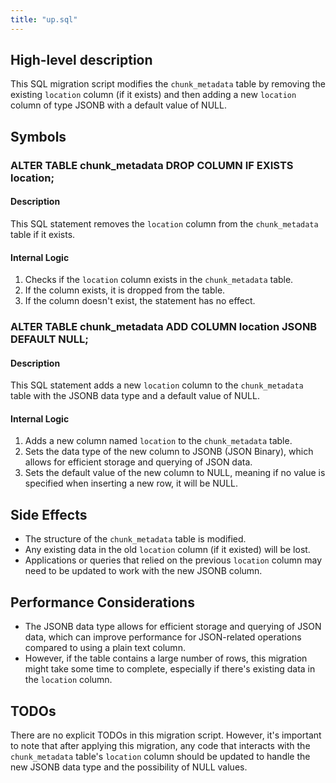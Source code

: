 ```yaml
---
title: "up.sql"
---
```


## High-level description
This SQL migration script modifies the `chunk_metadata` table by removing the existing `location` column (if it exists) and then adding a new `location` column of type JSONB with a default value of NULL.

## Symbols

### ALTER TABLE chunk_metadata DROP COLUMN IF EXISTS location;
#### Description
This SQL statement removes the `location` column from the `chunk_metadata` table if it exists.

#### Internal Logic
1. Checks if the `location` column exists in the `chunk_metadata` table.
2. If the column exists, it is dropped from the table.
3. If the column doesn't exist, the statement has no effect.

### ALTER TABLE chunk_metadata ADD COLUMN location JSONB DEFAULT NULL;
#### Description
This SQL statement adds a new `location` column to the `chunk_metadata` table with the JSONB data type and a default value of NULL.

#### Internal Logic
1. Adds a new column named `location` to the `chunk_metadata` table.
2. Sets the data type of the new column to JSONB (JSON Binary), which allows for efficient storage and querying of JSON data.
3. Sets the default value of the new column to NULL, meaning if no value is specified when inserting a new row, it will be NULL.

## Side Effects
- The structure of the `chunk_metadata` table is modified.
- Any existing data in the old `location` column (if it existed) will be lost.
- Applications or queries that relied on the previous `location` column may need to be updated to work with the new JSONB column.

## Performance Considerations
- The JSONB data type allows for efficient storage and querying of JSON data, which can improve performance for JSON-related operations compared to using a plain text column.
- However, if the table contains a large number of rows, this migration might take some time to complete, especially if there's existing data in the `location` column.

## TODOs
There are no explicit TODOs in this migration script. However, it's important to note that after applying this migration, any code that interacts with the `chunk_metadata` table's `location` column should be updated to handle the new JSONB data type and the possibility of NULL values.